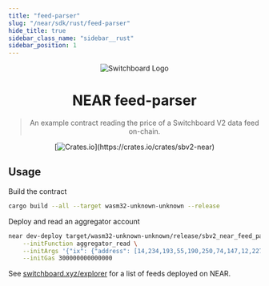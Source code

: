 ```yaml
---
title: "feed-parser"
slug: "/near/sdk/rust/feed-parser"
hide_title: true
sidebar_class_name: "sidebar__rust"
sidebar_position: 1
---
```


<div align="center">

![Switchboard Logo](https://github.com/switchboard-xyz/sbv2-core/raw/main/website/static/img/icons/switchboard/avatar.png)

# NEAR feed-parser

> An example contract reading the price of a Switchboard V2 data feed on-chain.

[![Crates.io](https://img.shields.io/crates/v/sbv2-near?label=sbv2-near&logo=rust")](https://crates.io/crates/sbv2-near)

</div>

## Usage

Build the contract

```bash
cargo build --all --target wasm32-unknown-unknown --release
```

Deploy and read an aggregator account

```bash
near dev-deploy target/wasm32-unknown-unknown/release/sbv2_near_feed_parser.wasm \
    --initFunction aggregator_read \
    --initArgs '{"ix": {"address": [14,234,193,55,190,250,74,147,12,227,241,149,117,14,77,28,207,81,168,192,0,251,113,20,80,113,123,208,153,253,41,248]} }' \
    --initGas 300000000000000
```

See [switchboard.xyz/explorer](https://switchboard.xyz/explorer) for a list of
feeds deployed on NEAR.
